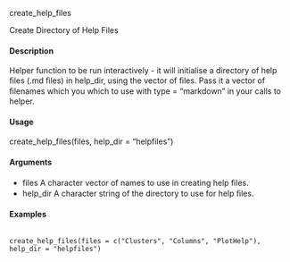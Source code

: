 create_help_files 

Create Directory of Help Files

#### Description 

Helper function to be run interactively - it will initialise a directory of help ﬁles (.md ﬁles) in help_dir, using the vector of ﬁles. Pass it a vector of ﬁlenames which you which to use with type = "markdown" in your calls to helper.

#### Usage
create_help_files(files, help_dir = "helpfiles")

#### Arguments 
* files A character vector of names to use in creating help ﬁles. 
* help_dir A character string of the directory to use for help ﬁles.

#### Examples
<pre><code>
create_help_files(files = c("Clusters", "Columns", "PlotHelp"), help_dir = "helpfiles")
</code></pre>
